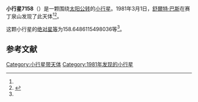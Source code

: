 {{Infobox planet
| bgcolour = #FFFFC0
| name = 7158 IRTF
| symbol = 
| image = 
| caption = 
| discovery = yes
| discovery_ref = 
| discoverer = [[舒爾特·巴斯|舒爾特·巴斯]]
| discovery_site = [[赛丁泉山|赛丁泉山]] 
| discovered = 1981年3月1日
| designations = yes
| mp_name = 
| named_after = 
| alt_names = 1981 ES8/ 1983 RO5
| mp_category = [[主带小行星|主带小行星]]
| orbit_ref = <ref name="a">[http://ssd.jpl.nasa.gov/sbdb.cgi?sstr=7158 7158 IRTF] {{Wayback|url=http://ssd.jpl.nasa.gov/sbdb.cgi?sstr=7158 |date=20201124023347 }}，小行星數據庫瀏覽器（JPL Small-Body Database Browser）－[[美国国家航空航天局|美国国家航空航天局]]喷气推进实验室</ref>
| epoch = 2456400.5 (2013年4月18日更新)
| aphelion = {{convert|3.342173377043135|AU|km|3|abbr=on|lk=out}}
| perihelion = {{convert|2.688224743309169|AU|km|3|abbr=on}}
| semimajor = {{convert|3.015199060176152|AU|km|3|abbr=on}}
| eccentricity = 0.108442033
| period = 1912.37215 [[日|日]]<br />5.24[[儒略年|儒略年]]
| avg_speed = 
| inclination = 9.664057515168816
| asc_node = 207.1083232995651
| mean_anomaly = 
| arg_peri = 158.6486115498036
| satellites = 
| physical_characteristics = yes
| dimensions = 
| mass = 
| density = 
| surface_grav = 
| escape_velocity = 
| sidereal_day = 
| axial_tilt = 
| pole_ecliptic_lat = 
| pole_ecliptic_lon = 
| albedo = 
| temperatures= 
| temp_name1 = 
| mean_temp_1 = 
| max_temp_1 = 
| temp_name2 = 
| max_temp_2 = 
| spectral_type = 
| abs_magnitude = 158.6486115498036
}}

'''小行星7158'''（{{lang-en|7158 IRTF}}）是一颗围绕[[太阳|太阳]][[公转|公转]]的[[小行星|小行星]]。1981年3月1日，[[舒爾特·巴斯|舒爾特·巴斯]]在赛丁泉山发现了此天体<ref name="a" /><ref>{{cite news|title=小行星列表|url=http://cfa-www.harvard.edu/iau/lists/NumberedMPs.txt|accessdate=2013-07-08|newspaper=哈佛大学|archive-date=2008-05-17|archive-url=https://web.archive.org/web/20080517010638/http://cfa-www.harvard.edu/iau/lists/NumberedMPs.txt|dead-url=no}}</ref>。

这颗小行星的[[绝对星等|绝对星等]]为158.6486115498036等<ref name="a" />。

==参考文献==
{{reflist}}
{{Minor Planet Number|[[小行星7157|小行星7157]]|[[小行星7159|小行星7159]]}}

{{小天体}}

[[Category:小行星带天体|Category:小行星带天体]]
[[Category:1981年发现的小行星|Category:1981年发现的小行星]]

{{asteroid-stub}}